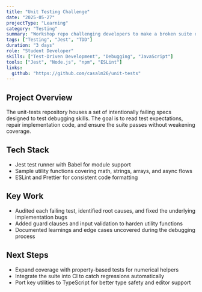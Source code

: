 ```yaml
---
title: "Unit Testing Challenge"
date: "2025-05-27"
projectType: "Learning"
category: "Testing"
summary: "Workshop repo challenging developers to make a broken suite of JavaScript unit tests pass."
tags: ["Testing", "Jest", "TDD"]
duration: "3 days"
role: "Student Developer"
skills: ["Test-Driven Development", "Debugging", "JavaScript"]
tools: ["Jest", "Node.js", "npm", "ESLint"]
links:
  github: "https://github.com/casalm26/unit-tests"
---
```


## Project Overview

The unit-tests repository houses a set of intentionally failing specs designed to test debugging skills. The goal is to read test expectations, repair implementation code, and ensure the suite passes without weakening coverage.

## Tech Stack

- Jest test runner with Babel for module support
- Sample utility functions covering math, strings, arrays, and async flows
- ESLint and Prettier for consistent code formatting

## Key Work

- Audited each failing test, identified root causes, and fixed the underlying implementation bugs
- Added guard clauses and input validation to harden utility functions
- Documented learnings and edge cases uncovered during the debugging process

## Next Steps

- Expand coverage with property-based tests for numerical helpers
- Integrate the suite into CI to catch regressions automatically
- Port key utilities to TypeScript for better type safety and editor support

